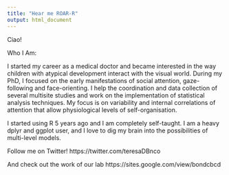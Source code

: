 ```yaml
---
title: "Hear me ROAR-R"
output: html_document
---
```


Ciao!

Who I Am: 

I started my career as a medical doctor and became interested in the way children with atypical development interact with the visual world. During my PhD, I focused on the early manifestations of social attention, gaze-following and face-orienting. I help the coordination and data collection of several multisite studies and work on the implementation of statistical analysis techniques. My focus is on  variability and internal correlations of attention that allow physiological levels of self-organisation. 

I started using R 5 years ago and I am completely self-taught. I am a heavy dplyr and ggplot user, and I love to dig my brain into the possibilities of multi-level models. 

Follow me on Twitter! https://twitter.com/teresaDBnco

And check out the work of our lab https://sites.google.com/view/bondcbcd 


